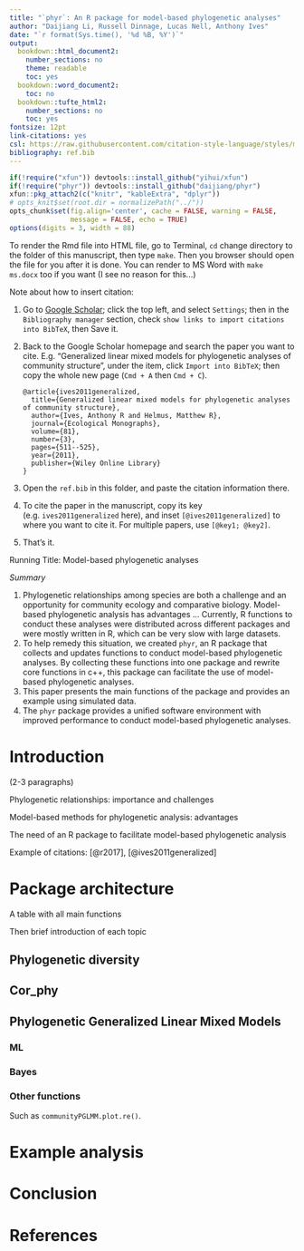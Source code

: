```yaml
---
title: "`phyr`: An R package for model-based phylogenetic analyses"
author: "Daijiang Li, Russell Dinnage, Lucas Nell, Anthony Ives"
date: "`r format(Sys.time(), '%d %B, %Y')`"
output:
  bookdown::html_document2:
    number_sections: no
    theme: readable
    toc: yes
  bookdown::word_document2: 
    toc: no
  bookdown::tufte_html2:
    number_sections: no
    toc: yes
fontsize: 12pt
link-citations: yes
csl: https://raw.githubusercontent.com/citation-style-language/styles/master/methods-in-ecology-and-evolution.csl
bibliography: ref.bib
---
```


```r
if(!require("xfun")) devtools::install_github("yihui/xfun")
if(!require("phyr")) devtools::install_github("daijiang/phyr")
xfun::pkg_attach2(c("knitr", "kableExtra", "dplyr"))
# opts_knit$set(root.dir = normalizePath("../"))
opts_chunk$set(fig.align='center', cache = FALSE, warning = FALSE, 
               message = FALSE, echo = TRUE)
options(digits = 3, width = 88)
```

To render the Rmd file into HTML file, go to Terminal, `cd` change directory to the folder of this manuscript, then type `make`. Then you browser should open the file for you after it is done. You can render to MS Word with `make ms.docx` too if you want (I see no reason for this...)

Note about how to insert citation:

1. Go to [Google Scholar](https://scholar.google.com); click the top left, and select `Settings`; then in the `Bibliography manager` section, check `show links to import citations into BibTeX`, then Save it.
2. Back to the Google Scholar homepage and search the paper you want to cite. E.g. "Generalized linear mixed models for phylogenetic analyses of community structure", under the item, click `Import into BibTeX`; then copy the whole new page (`Cmd + A` then `Cmd + C`).

    ```
    @article{ives2011generalized,
      title={Generalized linear mixed models for phylogenetic analyses of community structure},
      author={Ives, Anthony R and Helmus, Matthew R},
      journal={Ecological Monographs},
      volume={81},
      number={3},
      pages={511--525},
      year={2011},
      publisher={Wiley Online Library}
    }
    ```

3. Open the `ref.bib` in this folder, and paste the citation information there.
4. To cite the paper in the manuscript, copy its key (e.g. `ives2011generalized` here), and inset `[@ives2011generalized]` to where you want to cite it. For multiple papers, use `[@key1; @key2]`.
5. That's it.

Running Title: Model-based phylogenetic analyses

*Summary*

1. Phylogenetic relationships among species are both a challenge and an opportunity for community ecology and comparative biology. Model-based phylogenetic analysis has advantages ... Currently, R functions to conduct these analyses were distributed across different packages and were mostly written in R, which can be very slow with large datasets.
2. To help remedy this situation, we created `phyr`, an R package that collects and updates functions to conduct model-based phylogenetic analyses. By collecting these functions into one package and rewrite core functions in c++, this package can facilitate the use of model-based phylogenetic analyses.
3. This paper presents the main functions of the package and provides an example using simulated data.
4. The `phyr` package provides a unified software environment with improved performance to conduct model-based phylogenetic analyses.

# Introduction

(2-3 paragraphs)

Phylogenetic relationships: importance and challenges

Model-based methods for phylogenetic analysis: advantages

The need of an R package to facilitate model-based phylogenetic analysis

Example of citations: [@r2017], [@ives2011generalized]

# Package architecture

A table with all main functions

Then brief introduction of each topic

## Phylogenetic diversity

## Cor_phy

## Phylogenetic Generalized Linear Mixed Models

### ML

### Bayes

### Other functions 

Such as `communityPGLMM.plot.re()`.

# Example analysis

# Conclusion

# References

